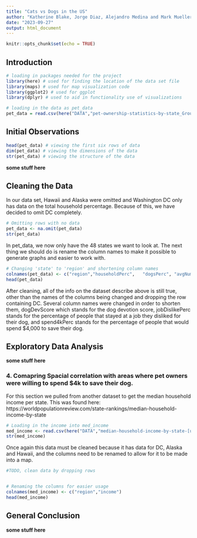 ```yaml
---
title: "Cats vs Dogs in the US"
author: "Katherine Blake, Jorge Diaz, Alejandro Medina and Mark Mueller"
date: "2023-09-27"
output: html_document
---
```


```r
knitr::opts_chunk$set(echo = TRUE)
```

## Introduction
```r
# loading in packages needed for the project
library(here) # used for finding the location of the data set file
library(maps) # used for map visualization code
library(ggplot2) # used for ggplot
library(dplyr) # used to aid in functionality use of visualizations

# loading in the data as pet_data
pet_data = read.csv(here("DATA","pet-ownership-statistics-by-state_Group2.csv"))

```

## Initial Observations

```r
head(pet_data) # viewing the first six rows of data
dim(pet_data) # viewing the dimensions of the data
str(pet_data) # viewing the structure of the data
```
<b>some stuff here</b>

## Cleaning the Data
In our data set, Hawaii and Alaska were omitted and Washington DC only has data on the total household percentage. Because of this, we have decided to omit DC completely.
```r
# Omitting rows with no data
pet_data <- na.omit(pet_data)
str(pet_data)
```
In pet_data, we now only have the 48 states we want to look at. The next thing we should do is rename the column names to make it possible to generate graphs and easier to work with. 
```r
# Changing 'state' to 'region' and shortening column names
colnames(pet_data) <- c("region","householdPerc",	"dogsPerc",	"avgNumDogs",	"catsPerc",	"avgNumCats",	"dogDevScore",	"jobDislikePerc",	"spend4kPerc")
head(pet_data)
```
After cleaning, all of the info on the dataset describe above is still true, other than the names of the columns being changed and dropping the row containing DC. Several column names were changed in order to shorten them, dogDevScore which stands for the dog devotion score, jobDislikePerc stands for the percentage of people that stayed at a job they disliked for their dog, and spend4kPerc stands for the percentage of people that would spend $4,000 to save their dog. 


## Exploratory Data Analysis
<b>some stuff here</b>

### 4. Comapring Spacial correlation with areas where pet owners were willing to spend $4k to save their dog. 

For this section we pulled from another dataset to get the median household income per state. This was found here: https://worldpopulationreview.com/state-rankings/median-household-income-by-state

```r
# Loading in the income into med_income
med_income <- read.csv(here("DATA","median-household-income-by-state-[updated-august-2023].csv"))
str(med_income)
```
Once again this data must be cleaned because it has data for DC, Alaska and Hawaii, and the columns need to be renamed to allow for it to be made into a map.

```r
#TODO, clean data by dropping rows


# Renaming the columns for easier usage
colnames(med_income) <- c("region","income")
head(med_income)
```

## General Conclusion
<b>some stuff here</b>